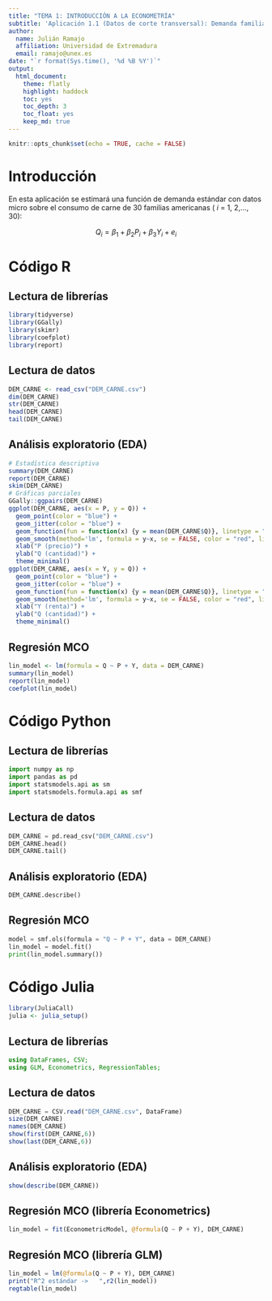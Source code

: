 ```yaml
---
title: "TEMA 1: INTRODUCCIÓN A LA ECONOMETRÍA"
subtitle: 'Aplicación 1.1 (Datos de corte transversal): Demanda familiar de carne'
author:
  name: Julián Ramajo
  affiliation: Universidad de Extremadura
  email: ramajo@unex.es
date: "`r format(Sys.time(), '%d %B %Y')`"
output: 
  html_document:
    theme: flatly
    highlight: haddock 
    toc: yes
    toc_depth: 3
    toc_float: yes
    keep_md: true
---
```


```r
knitr::opts_chunk$set(echo = TRUE, cache = FALSE)
```

# Introducción

En esta aplicación se estimará una función de demanda estándar con datos micro sobre el consumo de carne de 30 familias americanas ( _i_ = 1, 2,..., 30):

$$Q_i = \beta_1 + \beta_2 {P_i} + \beta_3 {Y_i} + e_i$$

# Código R

## Lectura de librerías

```r
library(tidyverse)
library(GGally)
library(skimr)
library(coefplot)
library(report)
```

## Lectura de datos

```r
DEM_CARNE <- read_csv("DEM_CARNE.csv")
dim(DEM_CARNE)
str(DEM_CARNE)
head(DEM_CARNE)
tail(DEM_CARNE)
```

## Análisis exploratorio (EDA)

```r
# Estadística descriptiva
summary(DEM_CARNE)
report(DEM_CARNE)
skim(DEM_CARNE)
# Gráficas parciales
GGally::ggpairs(DEM_CARNE)
ggplot(DEM_CARNE, aes(x = P, y = Q)) +
  geom_point(color = "blue") +
  geom_jitter(color = "blue") +
  geom_function(fun = function(x) {y = mean(DEM_CARNE$Q)}, linetype = "dotdash") +
  geom_smooth(method='lm', formula = y~x, se = FALSE, color = "red", linetype = "dashed") +
  xlab("P (precio)") +
  ylab("Q (cantidad)") +
  theme_minimal()
ggplot(DEM_CARNE, aes(x = Y, y = Q)) +
  geom_point(color = "blue") +
  geom_jitter(color = "blue") +
  geom_function(fun = function(x) {y = mean(DEM_CARNE$Q)}, linetype = "dotdash") +
  geom_smooth(method='lm', formula = y~x, se = FALSE, color = "red", linetype = "dashed") +
  xlab("Y (renta)") +
  ylab("Q (cantidad)") +
  theme_minimal()
```

## Regresión MCO

```r
lin_model <- lm(formula = Q ~ P + Y, data = DEM_CARNE)
summary(lin_model)
report(lin_model)
coefplot(lin_model)
```

# Código Python

## Lectura de librerías

```python
import numpy as np
import pandas as pd
import statsmodels.api as sm
import statsmodels.formula.api as smf
```

## Lectura de datos

```python
DEM_CARNE = pd.read_csv("DEM_CARNE.csv")
DEM_CARNE.head()
DEM_CARNE.tail()
```

## Análisis exploratorio (EDA)

```python
DEM_CARNE.describe()
```

## Regresión MCO

```python
model = smf.ols(formula = "Q ~ P + Y", data = DEM_CARNE)
lin_model = model.fit()
print(lin_model.summary())
```

# Código Julia

```r
library(JuliaCall)
julia <- julia_setup()
```

## Lectura de librerías

```julia
using DataFrames, CSV;
using GLM, Econometrics, RegressionTables;
```

## Lectura de datos

```julia
DEM_CARNE = CSV.read("DEM_CARNE.csv", DataFrame)
size(DEM_CARNE)
names(DEM_CARNE)
show(first(DEM_CARNE,6))
show(last(DEM_CARNE,6))
```

## Análisis exploratorio (EDA)

```julia
show(describe(DEM_CARNE))
```

## Regresión MCO (librería Econometrics)

```julia
lin_model = fit(EconometricModel, @formula(Q ~ P + Y), DEM_CARNE)
```

## Regresión MCO (librería GLM)

```julia
lin_model = lm(@formula(Q ~ P + Y), DEM_CARNE)
print("R^2 estándar ->   ",r2(lin_model))
regtable(lin_model)
```
